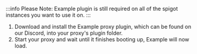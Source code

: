 :::info Please Note:
Example plugin is still required on all of the spigot instances you want to use it on.
:::

1. Download and install the Example proxy plugin, which can be found on our Discord, into your proxy's plugin folder.
2. Start your proxy and wait until it finishes booting up, Example will now load.